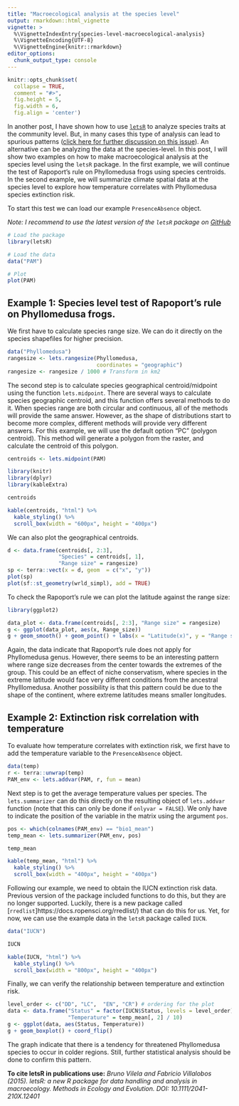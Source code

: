 ```yaml
---
title: "Macroecological analysis at the species level"
output: rmarkdown::html_vignette
vignette: >
  %\VignetteIndexEntry{species-level-macroecological-analysis}
  %\VignetteEncoding{UTF-8}
  %\VignetteEngine{knitr::rmarkdown}
editor_options: 
  chunk_output_type: console
---
```


```r
knitr::opts_chunk$set(
  collapse = TRUE,
  comment = "#>",
  fig.height = 5, 
  fig.width = 6,
  fig.align = 'center')
```

In another post, I have shown how to use [`letsR`](https://onlinelibrary.wiley.com/doi/10.1111/2041-210X.12401/abstract) to analyze species traits at the community level. But, in many cases this type of analysis can lead to spurious patterns ([click here for further discussion on this issue](https://onlinelibrary.wiley.com/doi/10.1111/jbi.12953/full)). An alternative can be analyzing the data at the species-level. In this post, I will show two examples on how to make macroecological analysis at the species level using the `letsR` package. In the first example, we will continue the test of Rapoport's rule on Phyllomedusa frogs using species centroids. In the second example, we will summarize climate spatial data at the species level to explore how temperature correlates with Phyllomedusa species extinction risk. 

To start this test we can load our example `PresenceAbsence` object.

*Note: I recommend to use the latest version of the `letsR` package on [GitHub](https://github.com/macroecology/letsR)*
```r
# Load the package
library(letsR)

# Load the data
data("PAM")

# Plot
plot(PAM)
```

## Example 1: Species level test of Rapoport's rule on Phyllomedusa frogs.

We first have to calculate species range size. We can do it directly on the species shapefiles for higher precision. 
```r
data("Phyllomedusa")
rangesize <- lets.rangesize(Phyllomedusa,
                            coordinates = "geographic")
rangesize <- rangesize / 1000 # Transform in km2
```

The second step is to calculate species geographical centroid/midpoint using the function `lets.midpoint`. There are several ways to calculate species geographic centroid, and this function offers several methods to do it. When species range are both circular and continuous, all of the methods will provide the same answer. However, as the shape of distributions start to become more complex, different methods will provide very different answers. For this example, we will use the default option "PC" (polygon centroid). This method  will generate a polygon from the raster, and calculate the centroid of this polygon.
```r
centroids <- lets.midpoint(PAM)
```

```r
library(knitr)
library(dplyr)
library(kableExtra)
```

```r
centroids
```

```r
kable(centroids, "html") %>%
  kable_styling() %>%
  scroll_box(width = "600px", height = "400px")
```

We can also plot the geographical centroids. 
```r
d <- data.frame(centroids[, 2:3], 
                "Species" = centroids[, 1], 
                "Range size" = rangesize)
sp <- terra::vect(x = d, geom  = c("x", "y"))
plot(sp)
plot(sf::st_geometry(wrld_simpl), add = TRUE)
```

To check the Rapoport's rule we can plot the latitude against the range size:
```r
library(ggplot2)
```

```r
data_plot <- data.frame(centroids[, 2:3], "Range size" = rangesize)
g <- ggplot(data_plot, aes(x, Range_size))
g + geom_smooth() + geom_point() + labs(x = "Latitude(x)", y = "Range size")
```

Again, the data indicate that Rapoport's rule does not apply for Phyllomedusa genus.
However, there seems to be an interesting pattern where range size decreases from the center towards the extremes of the group. This could be an effect of niche conservatism, where species in the extreme latitude would face very different conditions from the ancestral Phylllomedusa. Another possibility is that this pattern could be due to the shape of the continent, where extreme latitudes means smaller longitudes. 


## Example 2: Extinction risk correlation with temperature
To evaluate how temperature correlates with extinction risk, we first have to add the temperature variable to the `PresenceAbsence` object. 

```r
data(temp)
r <- terra::unwrap(temp)
PAM_env <- lets.addvar(PAM, r, fun = mean)
```

Next step is to get the average temperature values per species. The `lets.summarizer` can do this directly on the resulting object of `lets.addvar` function (note that this can only be done if `onlyvar = FALSE`). We only have to indicate the position of the variable in the matrix using the argument `pos`. 

```r
pos <- which(colnames(PAM_env) == "bio1_mean")
temp_mean <- lets.summarizer(PAM_env, pos)
```

```r
temp_mean
```

```r
kable(temp_mean, "html") %>%
  kable_styling() %>%
  scroll_box(width = "400px", height = "400px")
```


Following our example, we need to obtain the IUCN extinction risk data. Previous version of the package included functions to do this, but they are no longer supported. Luckily, there is a new package called [`rredlist`]https://docs.ropensci.org/rredlist/) that can do this for us. Yet, for now, we can use the example data in the `letsR` package  called `IUCN`.
```r
data("IUCN")
```

```r
IUCN
```

```r
kable(IUCN, "html") %>%
  kable_styling() %>%
  scroll_box(width = "800px", height = "400px")
```

Finally, we can verify the relationship between temperature and extinction risk.
```r
level_order <- c("DD", "LC",  "EN", "CR") # ordering for the plot
data <- data.frame("Status" = factor(IUCN$Status, levels = level_order),
                   "Temperature" = temp_mean[, 2] / 10)
g <- ggplot(data, aes(Status, Temperature))
g + geom_boxplot() + coord_flip()
```

The graph indicate that there is a tendency for threatened Phyllomedusa species to occur in colder regions. Still, further statistical analysis should be done to confirm this pattern. 



**To cite letsR in publications use:**
*Bruno Vilela and Fabricio Villalobos (2015). letsR: a new R package for data handling and analysis in macroecology. Methods in Ecology and Evolution. DOI: 10.1111/2041-210X.12401*

